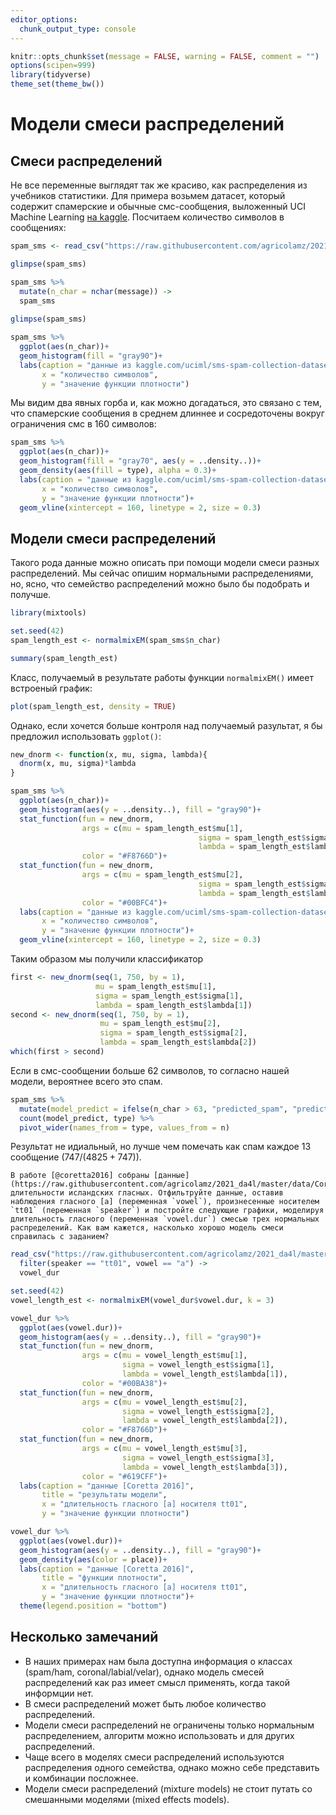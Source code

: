 ```yaml
---
editor_options: 
  chunk_output_type: console
---
```


```r
knitr::opts_chunk$set(message = FALSE, warning = FALSE, comment = "")
options(scipen=999)
library(tidyverse)
theme_set(theme_bw())
```

# Модели смеси распределений

## Cмеси распределений

Не все переменные выглядят так же красиво, как распределения из учебников статистики. Для примера возьмем датасет, который содержит спамерские и обычные смс-сообщения, выложенный UCI Machine Learning [на kaggle](https://www.kaggle.com/uciml/sms-spam-collection-dataset). Посчитаем количество символов в сообщениях:

```r
spam_sms <- read_csv("https://raw.githubusercontent.com/agricolamz/2021_da4l/master/data/spam_sms.csv")

glimpse(spam_sms)

spam_sms %>% 
  mutate(n_char = nchar(message)) ->
  spam_sms
  
glimpse(spam_sms)

spam_sms %>% 
  ggplot(aes(n_char))+
  geom_histogram(fill = "gray90")+
  labs(caption = "данные из kaggle.com/uciml/sms-spam-collection-dataset",
       x = "количество символов",
       y = "значение функции плотности")
```

Мы видим два явных горба и, как можно догадаться, это связано с тем, что спамерские сообщения в среднем длиннее и сосредоточены вокруг ограничения смс в 160 символов:

```r
spam_sms %>% 
  ggplot(aes(n_char))+
  geom_histogram(fill = "gray70", aes(y = ..density..))+
  geom_density(aes(fill = type), alpha = 0.3)+
  labs(caption = "данные из kaggle.com/uciml/sms-spam-collection-dataset",
       x = "количество символов",
       y = "значение функции плотности")+
  geom_vline(xintercept = 160, linetype = 2, size = 0.3)
```

## Модели смеси распределений

Такого рода данные можно описать при помощи модели смеси разных распределений. Мы сейчас опишим нормальными распределениями, но, ясно, что семейство распределений можно было бы подобрать и получше.

```r
library(mixtools)

set.seed(42)
spam_length_est <- normalmixEM(spam_sms$n_char)

summary(spam_length_est)
```

Класс, получаемый в результате работы функции `normalmixEM()` имеет встроеный график:

```r
plot(spam_length_est, density = TRUE)
```

Однако, если хочется больше контроля над получаемый разультат, я бы предложил использовать `ggplot()`:

```r
new_dnorm <- function(x, mu, sigma, lambda){
  dnorm(x, mu, sigma)*lambda
}

spam_sms %>% 
  ggplot(aes(n_char))+
  geom_histogram(aes(y = ..density..), fill = "gray90")+
  stat_function(fun = new_dnorm, 
                args = c(mu = spam_length_est$mu[1],
                                          sigma = spam_length_est$sigma[1],
                                          lambda = spam_length_est$lambda[1]),
                color = "#F8766D")+
  stat_function(fun = new_dnorm, 
                args = c(mu = spam_length_est$mu[2],
                                          sigma = spam_length_est$sigma[2],
                                          lambda = spam_length_est$lambda[2]),
                color = "#00BFC4")+
  labs(caption = "данные из kaggle.com/uciml/sms-spam-collection-dataset",
       x = "количество символов",
       y = "значение функции плотности")+
  geom_vline(xintercept = 160, linetype = 2, size = 0.3)
```

Таким образом мы получили классификатор

```r
first <- new_dnorm(seq(1, 750, by = 1), 
                   mu = spam_length_est$mu[1],
                   sigma = spam_length_est$sigma[1],
                   lambda = spam_length_est$lambda[1])
second <- new_dnorm(seq(1, 750, by = 1), 
                    mu = spam_length_est$mu[2],
                    sigma = spam_length_est$sigma[2],
                    lambda = spam_length_est$lambda[2])
which(first > second)
```

Если в смс-сообщении больше 62 символов, то согласно нашей модели, вероятнее всего это спам.

```r
spam_sms %>% 
  mutate(model_predict = ifelse(n_char > 63, "predicted_spam", "predicted_ham")) %>% 
  count(model_predict, type) %>% 
  pivot_wider(names_from = type, values_from = n)
```

Результат не идиальный, но лучше чем помечать как спам каждое 13 сообщение ($747/(4825+747)$).

```block
В работе [@coretta2016] собраны [данные](https://raw.githubusercontent.com/agricolamz/2021_da4l/master/data/Coretta_2017_icelandic.csv) длительности исландских гласных. Отфильтруйте данные, оставив наблюдения гласного [a] (переменная `vowel`), произнесенные носителем `tt01` (переменная `speaker`) и постройте следующие графики, моделируя длительность гласного (переменная `vowel.dur`) смесью трех нормальных распределений. Как вам кажется, насколько хорошо модель смеси справилась с заданием?
```

```r
read_csv("https://raw.githubusercontent.com/agricolamz/2021_da4l/master/data/Coretta_2017_icelandic.csv") %>% 
  filter(speaker == "tt01", vowel == "a") ->
  vowel_dur

set.seed(42)
vowel_length_est <- normalmixEM(vowel_dur$vowel.dur, k = 3)

vowel_dur %>% 
  ggplot(aes(vowel.dur))+
  geom_histogram(aes(y = ..density..), fill = "gray90")+
  stat_function(fun = new_dnorm, 
                args = c(mu = vowel_length_est$mu[1],
                         sigma = vowel_length_est$sigma[1],
                         lambda = vowel_length_est$lambda[1]),
                color = "#00BA38")+
  stat_function(fun = new_dnorm, 
                args = c(mu = vowel_length_est$mu[2],
                         sigma = vowel_length_est$sigma[2],
                         lambda = vowel_length_est$lambda[2]),
                color = "#F8766D")+
  stat_function(fun = new_dnorm, 
                args = c(mu = vowel_length_est$mu[3],
                         sigma = vowel_length_est$sigma[3],
                         lambda = vowel_length_est$lambda[3]),
                color = "#619CFF")+
  labs(caption = "данные [Coretta 2016]",
       title = "результаты модели",
       x = "длительность гласного [a] носителя tt01",
       y = "значение функции плотности")

vowel_dur %>% 
  ggplot(aes(vowel.dur))+
  geom_histogram(aes(y = ..density..), fill = "gray90")+
  geom_density(aes(color = place))+
  labs(caption = "данные [Coretta 2016]",
       title = "функции плотности",
       x = "длительность гласного [a] носителя tt01",
       y = "значение функции плотности")+
  theme(legend.position = "bottom")
```

## Несколько замечаний

* В наших примерах нам была доступна информация о классах (spam/ham, coronal/labial/velar), однако модель смесей распределений как раз имеет смысл применять, когда такой информции нет.
* В смеси распределений может быть любое количество распределений.
* Модели смеси распределений  не ограничены только нормальным распределением, алгоритм можно использовать и для других распределений.
* Чаще всего в моделях смеси распределений используются распределения одного семейства, однако можно себе представить и комбинации посложнее.
* Модели смеси распределений (mixture models) не стоит путать со смешанными моделями (mixed effects models).
